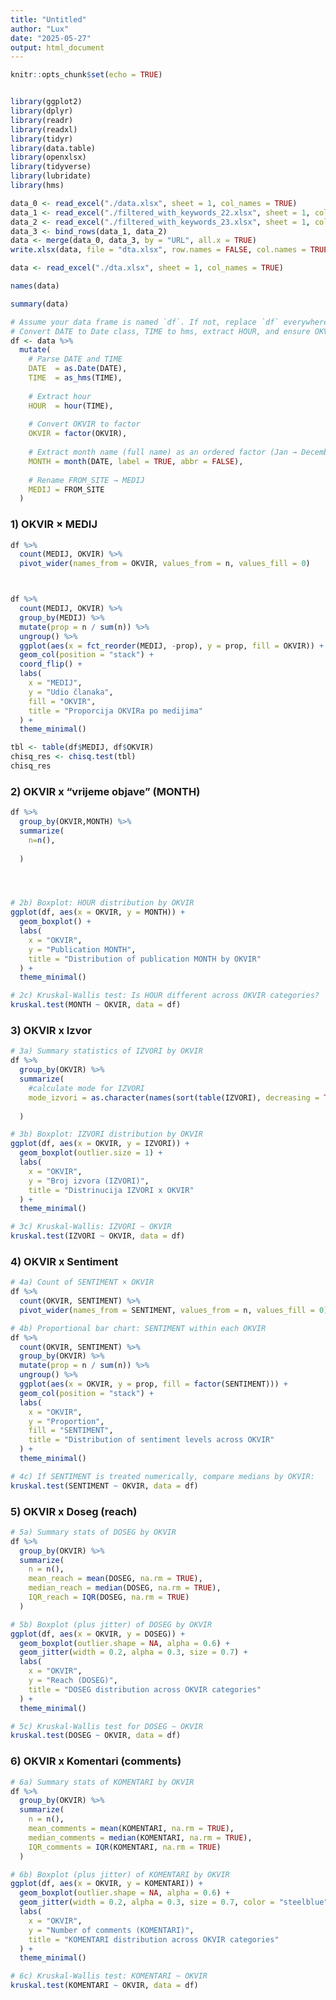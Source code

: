 ```yaml
---
title: "Untitled"
author: "Lux"
date: "2025-05-27"
output: html_document
---
```


```r
knitr::opts_chunk$set(echo = TRUE)



```


```r
library(ggplot2)
library(dplyr)
library(readr)
library(readxl)
library(tidyr)
library(data.table)
library(openxlsx)
library(tidyverse)
library(lubridate)
library(hms)

```



```r

data_0 <- read_excel("./data.xlsx", sheet = 1, col_names = TRUE)
data_1 <- read_excel("./filtered_with_keywords_22.xlsx", sheet = 1, col_names = TRUE)
data_2 <- read_excel("./filtered_with_keywords_23.xlsx", sheet = 1, col_names = TRUE)
data_3 <- bind_rows(data_1, data_2)
data <- merge(data_0, data_3, by = "URL", all.x = TRUE)
write.xlsx(data, file = "dta.xlsx", row.names = FALSE, col.names = TRUE)

```



```r
data <- read_excel("./dta.xlsx", sheet = 1, col_names = TRUE)

```

```r
names(data)
```

```r
summary(data)
```



```r
# Assume your data frame is named `df`. If not, replace `df` everywhere below
# Convert DATE to Date class, TIME to hms, extract HOUR, and ensure OKVIR is a factor
df <- data %>%
  mutate(
    # Parse DATE and TIME
    DATE  = as.Date(DATE),
    TIME  = as_hms(TIME),
    
    # Extract hour
    HOUR  = hour(TIME),
    
    # Convert OKVIR to factor
    OKVIR = factor(OKVIR),
    
    # Extract month name (full name) as an ordered factor (Jan → December)
    MONTH = month(DATE, label = TRUE, abbr = FALSE),
    
    # Rename FROM_SITE → MEDIJ
    MEDIJ = FROM_SITE
  )
```


### 1) OKVIR × MEDIJ


```r

df %>% 
  count(MEDIJ, OKVIR) %>% 
  pivot_wider(names_from = OKVIR, values_from = n, values_fill = 0) 




```

```r
df %>%
  count(MEDIJ, OKVIR) %>%
  group_by(MEDIJ) %>%
  mutate(prop = n / sum(n)) %>%
  ungroup() %>%
  ggplot(aes(x = fct_reorder(MEDIJ, -prop), y = prop, fill = OKVIR)) +
  geom_col(position = "stack") +
  coord_flip() +
  labs(
    x = "MEDIJ",
    y = "Udio članaka",
    fill = "OKVIR",
    title = "Proporcija OKVIRa po medijima"
  ) +
  theme_minimal()
```

```r
tbl <- table(df$MEDIJ, df$OKVIR)
chisq_res <- chisq.test(tbl)
chisq_res
```

### 2) OKVIR x “vrijeme objave” (MONTH)


```r
df %>%
  group_by(OKVIR,MONTH) %>%
  summarize(
    n=n(),
    
  ) 





```


```r
# 2b) Boxplot: HOUR distribution by OKVIR
ggplot(df, aes(x = OKVIR, y = MONTH)) +
  geom_boxplot() +
  labs(
    x = "OKVIR",
    y = "Publication MONTH",
    title = "Distribution of publication MONTH by OKVIR"
  ) +
  theme_minimal()

```


```r
# 2c) Kruskal-Wallis test: Is HOUR different across OKVIR categories?
kruskal.test(MONTH ~ OKVIR, data = df)


```


### 3) OKVIR x Izvor




```r
# 3a) Summary statistics of IZVORI by OKVIR
df %>%
  group_by(OKVIR) %>%
  summarize(
    #calculate mode for IZVORI
    mode_izvori = as.character(names(sort(table(IZVORI), decreasing = TRUE)[1])),
    
  ) 

```



```r
# 3b) Boxplot: IZVORI distribution by OKVIR
ggplot(df, aes(x = OKVIR, y = IZVORI)) +
  geom_boxplot(outlier.size = 1) +
  labs(
    x = "OKVIR",
    y = "Broj izvora (IZVORI)",
    title = "Distrinucija IZVORI x OKVIR"
  ) +
  theme_minimal()


```

```r
# 3c) Kruskal-Wallis: IZVORI ~ OKVIR
kruskal.test(IZVORI ~ OKVIR, data = df)

```



### 4) OKVIR x Sentiment

```r
# 4a) Count of SENTIMENT × OKVIR
df %>%
  count(OKVIR, SENTIMENT) %>%
  pivot_wider(names_from = SENTIMENT, values_from = n, values_fill = 0) 
```

```r
# 4b) Proportional bar chart: SENTIMENT within each OKVIR
df %>%
  count(OKVIR, SENTIMENT) %>%
  group_by(OKVIR) %>%
  mutate(prop = n / sum(n)) %>%
  ungroup() %>%
  ggplot(aes(x = OKVIR, y = prop, fill = factor(SENTIMENT))) +
  geom_col(position = "stack") +
  labs(
    x = "OKVIR",
    y = "Proportion",
    fill = "SENTIMENT",
    title = "Distribution of sentiment levels across OKVIR"
  ) +
  theme_minimal()


```





```r
# 4c) If SENTIMENT is treated numerically, compare medians by OKVIR:
kruskal.test(SENTIMENT ~ OKVIR, data = df)

```

### 5) OKVIR x Doseg (reach)



```r
# 5a) Summary stats of DOSEG by OKVIR
df %>%
  group_by(OKVIR) %>%
  summarize(
    n = n(),
    mean_reach = mean(DOSEG, na.rm = TRUE),
    median_reach = median(DOSEG, na.rm = TRUE),
    IQR_reach = IQR(DOSEG, na.rm = TRUE)
  ) 


```



```r
# 5b) Boxplot (plus jitter) of DOSEG by OKVIR
ggplot(df, aes(x = OKVIR, y = DOSEG)) +
  geom_boxplot(outlier.shape = NA, alpha = 0.6) +
  geom_jitter(width = 0.2, alpha = 0.3, size = 0.7) +
  labs(
    x = "OKVIR",
    y = "Reach (DOSEG)",
    title = "DOSEG distribution across OKVIR categories"
  ) +
  theme_minimal()
```

```r
# 5c) Kruskal-Wallis test for DOSEG ~ OKVIR
kruskal.test(DOSEG ~ OKVIR, data = df)
```


### 6) OKVIR x Komentari (comments)

```r
# 6a) Summary stats of KOMENTARI by OKVIR
df %>%
  group_by(OKVIR) %>%
  summarize(
    n = n(),
    mean_comments = mean(KOMENTARI, na.rm = TRUE),
    median_comments = median(KOMENTARI, na.rm = TRUE),
    IQR_comments = IQR(KOMENTARI, na.rm = TRUE)
  ) 

```




```r
# 6b) Boxplot (plus jitter) of KOMENTARI by OKVIR
ggplot(df, aes(x = OKVIR, y = KOMENTARI)) +
  geom_boxplot(outlier.shape = NA, alpha = 0.6) +
  geom_jitter(width = 0.2, alpha = 0.3, size = 0.7, color = "steelblue") +
  labs(
    x = "OKVIR",
    y = "Number of comments (KOMENTARI)",
    title = "KOMENTARI distribution across OKVIR categories"
  ) +
  theme_minimal()
```

```r
# 6c) Kruskal-Wallis test: KOMENTARI ~ OKVIR
kruskal.test(KOMENTARI ~ OKVIR, data = df)
```





















